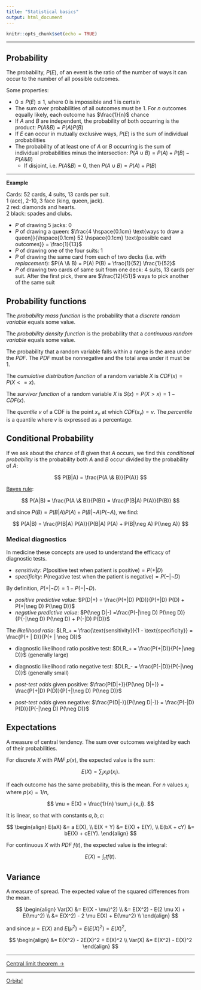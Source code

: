 ```yaml
---
title: "Statistical basics"
output: html_document
---
```


```r
knitr::opts_chunk$set(echo = TRUE)
```

***

## Probability

The probability, $P(E)$, of an event is the ratio of the number of ways it can occur to the number of all possible outcomes.

Some properties:

- $0 \leq P(E) \leq 1$, where $0$ is impossible and $1$ is certain
- The sum over probabilities of all outcomes must be $1$. For $n$ outcomes equally likely, each outcome has $\frac{1}{n}$ chance
- If $A$ and $B$ are independent, the probability of both occurring is the product: $P(A \& B) = P(A) P(B)$
- If $E$ can occur in mutually exclusive ways, $P(E)$ is the sum of individual probabilities
- The probability of at least one of $A$ or $B$ occurring is the sum of individual probabilities minus the intersection: $P(A \cup B) = P(A) + P(B) - P(A \& B)$
    - If disjoint, i.e. $P(A \& B) = 0$, then $P(A \cup B) = P(A) + P(B)$

***

**Example**

Cards: 52 cards, 4 suits, 13 cards per suit.  
1 (ace), 2-10, 3 face (king, queen, jack).  
2 red: diamonds and hearts.  
2 black: spades and clubs.  

- $P$ of drawing 5 jacks: $0$
- $P$ of drawing a queen: $\frac{4 \hspace{0.1cm} \text{ways to draw a queen}}{\hspace{0.1cm} 52 \hspace{0.1cm} \text{possible card outcomes}} = \frac{1}{13}$
- $P$ of drawing one of the four suits: $1$
- $P$ of drawing the same card from each of two decks (i.e. *with replacement*): $P(A \& B) = P(A) P(B) = \frac{1}{52} \frac{1}{52}$
- $P$ of drawing two cards of same suit from one deck: $4$ suits, $13$ cards per suit. After the first pick, there are $\frac{12}{51}$ ways to pick another of the same suit

## Probability functions

The *probability mass function* is the probability that a *discrete random variable* equals some value.

The *probability density function* is the probability that a *continuous random variable* equals some value.

The probability that a random variable falls within a range is the area under the $PDF$. The $PDF$ must be nonnegative and the total area under it must be $1$.

The *cumulative distribution function* of a random variable $X$ is $CDF(x) = P(X <= x)$.

The *survivor function* of a random variable $X$ is $S(x) = P(X > x) = 1 - CDF(x)$.

The *quantile* $v$ of a CDF is the point $x_v$ at which $CDF(x_v) = v$. The *percentile* is a quantile where $v$ is expressed as a percentage.

## Conditional Probability

If we ask about the chance of $B$ given that $A$ occurs, we find this *conditional probability* is the probability both $A$ and $B$ occur divided by the probability of $A$:

$$
P(B|A) = \frac{P(A \& B)}{P(A)}
$$

[Bayes rule](https://en.wikipedia.org/wiki/Bayes%27_theorem):

$$
P(A|B) = \frac{P(A \& B)}{P(B)} = \frac{P(B|A) P(A)}{P(B)}
$$

and since $P(B) = P(B|A) P(A) + P(B|\neg A) P(\neg A)$, we find:

$$
P(A|B) = \frac{P(B|A) P(A)}{P(B|A) P(A) + P(B|\neg A) P(\neg A)}
$$

### Medical diagnostics

In medicine these concepts are used to understand the efficacy of diagnostic tests.

- *sensitivity*: $P(\text{positive test when patient is positive}) = P(+|D)$
- *specificity*: $P(\text{negative test when the patient is negative}) = P(-|\neg D)$

By definition, $P(+|\neg D) = 1 - P(-|\neg D)$.

- *positive predictive value*: $P(D|+) = \frac{P(+|D) P(D)}{P(+|D) P(D) + P(+|\neg D) P(\neg D)}$
- *negative predictive value*: $P(\neg D|-) =\frac{P(-|\neg D) P(\neg D)}{P(-|\neg D) P(\neg D) + P(-|D) P(D)}$

The *likelihood ratio*: $LR_+ = \frac{\text{sensitivity}}{1 - \text{specificity}} = \frac{P(+ | D)}{P(+ | \neg D)}$

- diagnostic likelihood ratio positive test: $DLR_+ = \frac{P(+|D)}{P(+|\neg D)}$ (generally large)
- diagnostic likelihood ratio negative test: $DLR_- = \frac{P(-|D)}{P(-|\neg D)}$ (generally small)

- *post-test odds* given positive: $\frac{P(D|+)}{P(\neg D|+)} = \frac{P(+|D) P(D)}{P(+|\neg D) P(\neg D)}$
- *post-test odds* given negative: $\frac{P(D|-)}{P(\neg D|-)} = \frac{P(-|D) P(D)}{P(-|\neg D) P(\neg D)}$

## Expectations

A measure of central tendency. The sum over outcomes weighted by each of their probabilities.

For discrete $X$ with $PMF$ $p(x)$, the expected value is the sum:

$$
E(X) = \sum_i {x_i p(x_i)}.
$$

If each outcome has the same probability, this is the mean. For $n$ values $x_i$ where $p(x) = 1/n$,

$$
\mu = E(X) = \frac{1}{n} \sum_i {x_i}.
$$

It is linear, so that with constants $a, b, c$:

$$
\begin{align}
E(aX) &= a E(X), \\
E(X + Y) &= E(X) + E(Y), \\
E(bX + cY) &= bE(X) + cE(Y).
\end{align}
$$

For continuous $X$ with $PDF$ $f(t)$, the expected value is the integral:

$$
E(X) = \int_t {t f(t)}.
$$

## Variance

A measure of spread. The expected value of the squared differences from the mean.

$$
\begin{align}
Var(X) &= E((X - \mu)^2) \\
       &= E(X^2) - E(2 \mu X) + E(\mu^2) \\
       &= E(X^2) - 2 \mu E(X) + E(\mu^2) \\
\end{align}
$$

and since $\mu = E(X)$ and $E(\mu^2) = E(E(X)^2) = E(X)^2$,

$$
\begin{align}
       &= E(X^2) - 2E(X)^2 + E(X)^2 \\
Var(X) &= E(X^2) - E(X)^2
\end{align}
$$

***

[Central limit theorem ->](./central_limit.html)

***

[Orbits!](../index.html)
